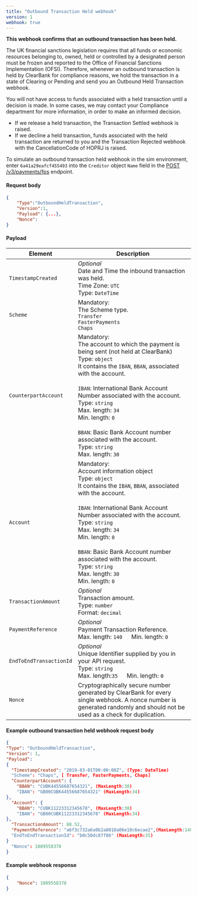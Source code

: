 ```yaml
---
title: "Outbound Transaction Held webhook"  
version: 1  
webhook: true
---
```


**This webhook confirms that an outbound transaction has been held.**

The UK financial sanctions legislation requires that all funds or economic resources belonging to, owned, held or controlled by a designated person must be frozen and reported to the Office of Financial Sanctions Implementation (OFSI). Therefore, whenever an outbound transaction is held by ClearBank for compliance reasons, we hold the transaction in a state of Clearing or Pending and send you an Outbound Held Transaction webhook.

You will not have access to funds associated with a held transaction until a decision is made. In some cases, we may contact your Compliance department for more information, in order to make an informed decision.

* If we release a held transaction, the Transaction Settled webhook is raised.  
* If we decline a held transaction, funds associated with the held transaction are returned to you and the Transaction Rejected webhook with the CancellationCode of HOPRJ is raised.

To simulate an outbound transaction held webhook in the sim environment, enter `6a41a29eafcf455493` into the `Creditor` object `Name` field in the [POST /v3/payments/fps](../gbp-payments/faster-payments#send-faster-payments) endpoint.

#### Request body

``` json
{
    "Type":"OutboundHeldTransaction",
    "Version":1,
    "Payload": {...},
    "Nonce":
}

```

#### Payload

| Element | Description |
| --- | --- |
| `TimestampCreated` | _Optional_  <br/>Date and Time the inbound transaction was held.  <br/>Time Zone: `UTC`  <br/>Type: `DateTime` |
| `Scheme` | Mandatory:  <br/>The Scheme type.  <br/>`Transfer`  <br/>`FasterPayments`  <br/>`Chaps` |
| `CounterpartAccount` | Mandatory:  <br/>The account to which the payment is being sent (not held at ClearBank)  <br/>Type: `object`  <br/>It contains the `IBAN`, `BBAN`, associated with the account.  <br/>  <br/>`IBAN`: International Bank Account Number associated with the account.  <br/>Type: `string`  <br/>Max. length: `34`  <br/>Min. length: `0`  <br/>  <br/>`BBAN`: Basic Bank Account number associated with the account.  <br/>Type: `string`  <br/>Max. length: `30` |
| `Account` | Mandatory:  <br/>Account information object  <br/>Type: `object`  <br/>It contains the `IBAN`, `BBAN`, associated with the account.  <br/>  <br/>`IBAN`: International Bank Account Number associated with the account.  <br/>Type: `string`  <br/>Max. length: `34`  <br/>Min. length: `0`  <br/>  <br/>`BBAN`: Basic Bank Account number associated with the account.  <br/>Type: `string`  <br/>Max. length: `30`  <br/>Min. length: `0`  <br/> |
| `TransactionAmount` | _Optional_  <br/>Transaction amount.  <br/>Type: `number`  <br/>Format: `decimal` |
| `PaymentReference` | _Optional_  <br/>Payment Transaction Reference. <br/>Max. length: `140   `Min. length: `0` |
| `EndToEndTransactionId` | _Optional_  <br/>Unique Identifier supplied by you in your API request.  <br/>Type: `string`  <br/>Max. length:`35   `Min. length: `0` |
| `Nonce` | Cryptographically secure number generated by ClearBank for every single webhook. A nonce number is generated randomly and should not be used as a check for duplication. |

#### Example outbound transaction held webhook request body

``` json
{
"Type": "OutboundHeldTransaction",
"Version": 1,
"Payload":
{
  "TimestampCreated": "2019-03-01T00:00:00Z", (Type: DateTime)
  "Scheme": "Chaps", [ Transfer, FasterPayments, Chaps]
  "CounterpartAccount": {
    "BBAN": "CUBK44556687654321", (MaxLength:30)
    "IBAN": "GB00CUBK44556687654321" (MaxLength:34)
},
  "Account": {
    "BBAN": "CUBK11223312345678", (MaxLength:30)
    "IBAN": "GB00CUBK11223312345678" (MaxLength:34)
},
  "TransactionAmount": 88.52,
  "PaymentReference": "a6f3c732a6a0b2a8018a06e10c6ecae2",(MaxLength:140)
  "EndToEndTransactionId": "b0c50dc87f86" (MaxLength:35)
}
  "Nonce": 1089558378
}

```

#### Example webhook response

``` json
{
    "Nonce": 1089558378
}

```
